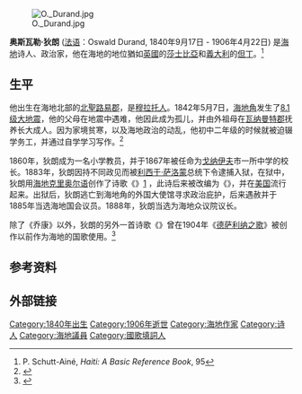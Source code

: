 [[File:O._Durand.jpg|thumb]]

'''奥斯瓦勒·狄朗''' ([[法语|法语]]：Oswald Durand, 1840年9月17日 - 1906年4月22日) 是[[海地|海地]]诗人、政治家，他在海地的地位猶如[[英國|英國]]的[[莎士比亞|莎士比亞]]和[[義大利|義大利]]的[[但丁|但丁]]。<ref name=schutt>P. Schutt-Ainé, ''Haiti: A Basic Reference Book'', 95</ref> 
== 生平 ==

他出生在海地北部的[[北聖路易區|北聖路易郡]]，是[[穆拉托人|穆拉托人]]。1842年5月7日，[[海地角|海地角]]发生了[[1842年海地角地震|8.1级大地震]]，他的父母在地震中遇难，他因此成为孤儿，并由外祖母在[[瓦納明特區|瓦纳曼特郡]]抚养长大成人。因为家境贫寒，以及海地政治的动乱，他初中二年级的时候就被迫辍学务工，并通过自学学习写作。<ref name=":0">{{Cite book|title=Reclaiming Choukoun|last=Lapierre|first=Bob|publisher=CreateSpace Independent Publishing Platform|date=15 January 2017|isbn=978-1542579308|location=|pages=11–20}}</ref>

1860年，狄朗成为一名小学教员，并于1867年被任命为[[戈纳伊夫|戈纳伊夫]]市一所中学的校长。1883年，狄朗因持不同政见而被[[利西于·萨洛蒙|利西于·萨洛蒙]]总统下令逮捕入狱，在狱中，狄朗用[[海地克里奥尔语|海地克里奥尔语]]创作了诗歌《{{Internal link helper/en|乔康|Choucoune (poem)}}》[http://newsgroups.derkeiler.com/Archive/Soc/soc.culture.haiti/2006-03/msg00068.html] {{Wayback|url=http://newsgroups.derkeiler.com/Archive/Soc/soc.culture.haiti/2006-03/msg00068.html |date=20120324183618 }}，此诗后来被改编为《{{Internal link helper/en|黄鸟之歌|Choucoune (song)}}》，并在[[美国|美国]]流行起来。出狱后，狄朗逃亡到海地角的外国大使馆寻求政治庇护，后来遇赦并于1885年当选海地国会议员。1888年，狄朗当选为海地众议院议长。

除了《乔康》以外，狄朗的另外一首诗歌《{{Internal link helper/en|当我们的父祖砸碎了锁链|Quand nos Aïeux brisèrent leurs entraves}}》曾在1904年《[[德萨利纳之歌|德萨利纳之歌]]》被创作以前作为海地的国歌使用。<ref>{{cite web|url=https://books.google.com/books?id=qTDCCAAAQBAJ&pg=PA246&dq=Quand+nos+A%C3%AFeux+bris%C3%A8rent+leurs+entraves&hl=en&sa=X&ved=0CCAQ6AEwAWoVChMI_LjIj_T0xgIVhXg-Ch2RfgAP#v=onepage&q=Quand%20nos%20A%C3%AFeux%20bris%C3%A8rent%20leurs%20entraves&f=false |title=Poetry of Haitian Independence |editor1=Kadish, Doris Y. |editor2=Jenson, Deborah |page=247 |year=2015 |isbn=9780300195590 |accessdate=24 July 2015}}</ref>

==参考资料==
{{reflist}}

== 外部链接 ==
{{Wikisourcelang|fr|Auteur:Oswald Durand|奥斯瓦勒·狄朗}}

[[Category:1840年出生|Category:1840年出生]]
[[Category:1906年逝世|Category:1906年逝世]]
[[Category:海地作家|Category:海地作家]]
[[Category:诗人|Category:诗人]]
[[Category:海地議員|Category:海地議員]]
[[Category:國歌填詞人|Category:國歌填詞人]]